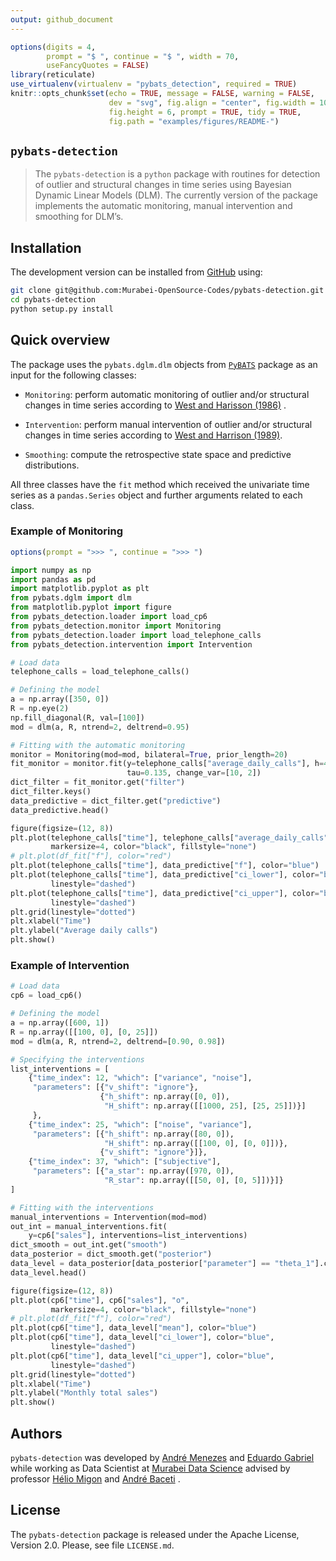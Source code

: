 ```yaml
---
output: github_document
---
```


<!-- README.md is generated from README.Rmd. Please edit that file -->

```r
options(digits = 4,
        prompt = "$ ", continue = "$ ", width = 70,
        useFancyQuotes = FALSE)
library(reticulate)
use_virtualenv(virtualenv = "pybats_detection", required = TRUE)
knitr::opts_chunk$set(echo = TRUE, message = FALSE, warning = FALSE,
                      dev = "svg", fig.align = "center", fig.width = 10,
                      fig.height = 6, prompt = TRUE, tidy = TRUE,
                      fig.path = "examples/figures/README-")
```

## `pybats-detection`

> The `pybats-detection` is a `python` package with routines for detection of outlier and structural changes in time series using Bayesian Dynamic Linear Models (DLM).
> The currently version of the package implements the automatic monitoring, manual intervention and smoothing for DLM's.

## Installation

The development version can be installed from [GitHub](https://github.com/) using:

```bash
git clone git@github.com:Murabei-OpenSource-Codes/pybats-detection.git pybats-detection
cd pybats-detection
python setup.py install
```

## Quick overview

The package uses the `pybats.dglm.dlm` objects from [`PyBATS`](https://github.com/lavinei/pybats) package as an input for the following classes:

- `Monitoring`: perform automatic monitoring of outlier and/or structural changes in time series according to [West and Harisson (1986)](https://www.tandfonline.com/doi/abs/10.1080/01621459.1986.10478331) .

- `Intervention`: perform manual intervention of outlier and/or structural changes in time series according to [West and Harrison (1989)](https://onlinelibrary.wiley.com/doi/abs/10.1002/for.3980080104).

- `Smoothing`: compute the retrospective state space and predictive distributions.

All three classes have the `fit` method which received the univariate time series
as a `pandas.Series` object and further arguments related to each class.

### Example of Monitoring

```r
options(prompt = ">>> ", continue = ">>> ")
```

```python
import numpy as np
import pandas as pd
import matplotlib.pyplot as plt
from pybats.dglm import dlm
from matplotlib.pyplot import figure
from pybats_detection.loader import load_cp6
from pybats_detection.monitor import Monitoring
from pybats_detection.loader import load_telephone_calls
from pybats_detection.intervention import Intervention

# Load data
telephone_calls = load_telephone_calls()

# Defining the model
a = np.array([350, 0])
R = np.eye(2)
np.fill_diagonal(R, val=[100])
mod = dlm(a, R, ntrend=2, deltrend=0.95)

# Fitting with the automatic monitoring
monitor = Monitoring(mod=mod, bilateral=True, prior_length=20)
fit_monitor = monitor.fit(y=telephone_calls["average_daily_calls"], h=4,
                          tau=0.135, change_var=[10, 2])
dict_filter = fit_monitor.get("filter")
dict_filter.keys()
data_predictive = dict_filter.get("predictive")
data_predictive.head()
```


```python
figure(figsize=(12, 8))
plt.plot(telephone_calls["time"], telephone_calls["average_daily_calls"], "o",
         markersize=4, color="black", fillstyle="none")
# plt.plot(df_fit["f"], color="red")
plt.plot(telephone_calls["time"], data_predictive["f"], color="blue")
plt.plot(telephone_calls["time"], data_predictive["ci_lower"], color="blue",
         linestyle="dashed")
plt.plot(telephone_calls["time"], data_predictive["ci_upper"], color="blue",
         linestyle="dashed")
plt.grid(linestyle="dotted")
plt.xlabel("Time")
plt.ylabel("Average daily calls")
plt.show()
```


### Example of Intervention

```python
# Load data
cp6 = load_cp6()

# Defining the model
a = np.array([600, 1])
R = np.array([[100, 0], [0, 25]])
mod = dlm(a, R, ntrend=2, deltrend=[0.90, 0.98])

# Specifying the interventions
list_interventions = [
    {"time_index": 12, "which": ["variance", "noise"],
     "parameters": [{"v_shift": "ignore"},
                    {"h_shift": np.array([0, 0]),
                     "H_shift": np.array([[1000, 25], [25, 25]])}]
     },
    {"time_index": 25, "which": ["noise", "variance"],
     "parameters": [{"h_shift": np.array([80, 0]),
                     "H_shift": np.array([[100, 0], [0, 0]])},
                    {"v_shift": "ignore"}]},
    {"time_index": 37, "which": ["subjective"],
     "parameters": [{"a_star": np.array([970, 0]),
                     "R_star": np.array([[50, 0], [0, 5]])}]}
]

# Fitting with the interventions
manual_interventions = Intervention(mod=mod)
out_int = manual_interventions.fit(
    y=cp6["sales"], interventions=list_interventions)
dict_smooth = out_int.get("smooth")
data_posterior = dict_smooth.get("posterior")
data_level = data_posterior[data_posterior["parameter"] == "theta_1"].copy()
data_level.head()
```

```python
figure(figsize=(12, 8))
plt.plot(cp6["time"], cp6["sales"], "o",
         markersize=4, color="black", fillstyle="none")
# plt.plot(df_fit["f"], color="red")
plt.plot(cp6["time"], data_level["mean"], color="blue")
plt.plot(cp6["time"], data_level["ci_lower"], color="blue",
         linestyle="dashed")
plt.plot(cp6["time"], data_level["ci_upper"], color="blue",
         linestyle="dashed")
plt.grid(linestyle="dotted")
plt.xlabel("Time")
plt.ylabel("Monthly total sales")
plt.show()
```

## Authors

`pybats-detection` was developed by [André Menezes](https://andrmenezes.github.io/) and
[Eduardo Gabriel](https://www.linkedin.com/in/eduardo-gabriel-433332142/)
while working as Data Scientist at [Murabei Data Science](https://www.murabei.com/)
advised by professor [Hélio Migon](http://lattes.cnpq.br/7997248190492823) and
[André Baceti](https://br.linkedin.com/in/andre-baceti/pt) .


## License

The `pybats-detection` package is released under the Apache License, Version 2.0.
Please, see file `LICENSE.md`.
